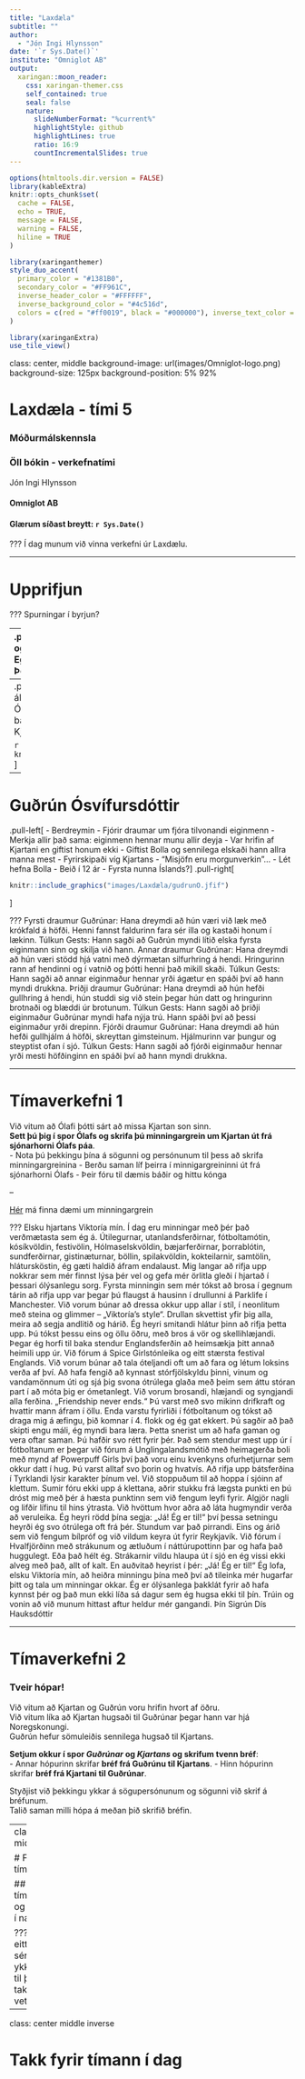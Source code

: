 ```yaml
---
title: "Laxdæla"
subtitle: ""  
author: 
  - "Jón Ingi Hlynsson"
date: '`r Sys.Date()`'
institute: "Omniglot AB"
output:
  xaringan::moon_reader:
    css: xaringan-themer.css
    self_contained: true
    seal: false
    nature:
      slideNumberFormat: "%current%"
      highlightStyle: github
      highlightLines: true
      ratio: 16:9
      countIncrementalSlides: true
---
```


```r
options(htmltools.dir.version = FALSE)
library(kableExtra)
knitr::opts_chunk$set(
  cache = FALSE,
  echo = TRUE,
  message = FALSE, 
  warning = FALSE,
  hiline = TRUE
)
```

```r
library(xaringanthemer)
style_duo_accent(
  primary_color = "#1381B0",
  secondary_color = "#FF961C",
  inverse_header_color = "#FFFFFF",
  inverse_background_color = "#4c516d", 
  colors = c(red = "#ff0019", black = "#000000"), inverse_text_color = "#FFFFFF"
)

library(xaringanExtra)
use_tile_view()
```

class: center, middle
background-image: url(images/Omniglot-logo.png)
background-size: 125px
background-position: 5% 92%

# Laxdæla - tími 5

### Móðurmálskennsla

### Öll bókin - verkefnatími

Jón Ingi Hlynsson


#### Omniglot AB 

#### Glærum síðast breytt: `r Sys.Date()`


???
Í dag munum við vinna verkefni úr Laxdælu. 

---


# Upprifjun


???
Spurningar í byrjun?

--
.pull-left[
## Ólafur pái  
- Ambáttarsonur
 - Foreldrar: Melkorka og Höskuldur
- Fer til Írlands 18 ára
- Gifist Þorgerði dóttur Egils Skalla-Grímssonar
- Erfir föður sinn
- Fóstrar Bolla Þorleiksson
 - Verndar Bolla eftir víg Kjartans
 
```r
knitr::include_graphics("images/Laxdæla/frabok/k6-1.png")
```

]

???
Ólafur pá (pái) Höskuldsson er orðinn fullorðinn og ekki lengur efnilegur heldur stórglæsilegur, hugrakkur, vígfimur og konunglegur. Ólafur er 18 ára og siglir á fund afa síns, konungsins á Írlandi. Hefur með sér sönnunargögn um uppruna sinn frá móður sinni. Er svo glæsilegur og djarfur að honum býðst að verða konungur á Írlandi en hafnar því, vill frekar fara heim til mömmu sinnar. Aðalatriðið er þessi höfnun, lesendur vita að hann jafnast á við konunga. Kemst líka í vinskap við Noregskonung og fær góðar gjafir frá honum. Sest loks að á Íslandi og kvænist Þorgerði dóttur Egils Skalla-Grímssonar sem er mikill kvenkostur. Þau búa á Hjarðarholti í Laxárdal.

Höskuldur Dala-Kollsson veikist og synir hans deila um tilvonandi arf. Ólafur pá er frillusonur, óskilgetin og á ekki sama erfðarétt en Höskuldur vill að hann fái arf til jafns við hálfbræður sína. Einkum er Þorleikur Höskuldsson á móti þessu. Ólafur er greinilega í miklu uppáhaldi hjá Höskuldi sem gefur honum merkilegar gjafir sem hann hafði sjálfur fengið hjá Hákoni Noregskonungi Aðalsteinsfóstra. Höskuldur deyr og Ólafur heldur erfi eftir hann, rosalega veislu sem þúsund manns mæta í. Deilum bræðranna lýkur með því að Ólafur býðst til að fóstra Bolla son Þorleiks. Það þótti mikill heiður á miðöldum ef barni manns var boðið fóstur. Sá sem bauðst til að fóstra barnið var með því að segja að hinn væri meiri maður. Bolli Þorleiksson og Kjartan Ólafsson eru jafnaldrar, þriggja ára, þegar þetta gerist og alast þeir upp saman eftir þetta á heimili Ólafs og Þorgerðar.

--
.pull-right[
## Kjartan og Bolli  
- Fóstbræður
 - Kjartan alltaf álitinn allra manna mestur og bestur
- Báðir hrifnir af Guðrúnu Ósvífursdóttur
- Hitta Noregskonung og taka kristni
- Deyja báðir í bardaga
 - Bolli drepur Kjartan 
 - Ólafsynir (bræður Kjartans) drepa Bolla

```r
knitr::include_graphics("images/Laxdæla/kjartanogbolli.png")
```
]

---


# Guðrún Ósvífursdóttir 
.pull-left[
- Berdreymin
 - Fjórir draumar um fjóra tilvonandi eiginmenn
  - Merkja allir það sama: eiginmenn hennar munu allir deyja 
- Var hrifin af Kjartani en giftist honum ekki
- Giftist Bolla og sennilega elskaði hann allra manna mest
 - Fyrirskipaði víg Kjartans
  - "Misjöfn eru morgunverkin"...
- Lét hefna Bolla
 - Beið í 12 ár
- Fyrsta nunna Íslands?
]
.pull-right[
```r
knitr::include_graphics("images/Laxdæla/gudrunO.jfif")
```
]

???
Fyrsti draumur Guðrúnar: Hana dreymdi að hún væri við læk með krókfald á höfði. Henni fannst faldurinn fara sér illa og kastaði honum í lækinn.
Túlkun Gests: Hann sagði að Guðrún myndi lítið elska fyrsta eiginmann sinn og skilja við hann.
Annar draumur Guðrúnar: Hana dreymdi að hún væri stödd hjá vatni með dýrmætan silfurhring á hendi. Hringurinn rann af hendinni og í vatnið og þótti henni það mikill skaði.
Túlkun Gests: Hann sagði að annar eiginmaður hennar yrði ágætur en spáði því að hann myndi drukkna.
Þriðji draumur Guðrúnar: Hana dreymdi að hún hefði gullhring á hendi, hún studdi sig við stein þegar hún datt og hringurinn brotnaði og blæddi úr brotunum.
Túlkun Gests: Hann sagði að þriðji eiginmaður Guðrúnar myndi hafa nýja trú. Hann spáði því að þessi eiginmaður yrði drepinn.
Fjórði draumur Guðrúnar: Hana dreymdi að hún hefði gullhjálm á höfði, skreyttan gimsteinum. Hjálmurinn var þungur og steyptist ofan í sjó.
Túlkun Gests: Hann sagði að fjórði eiginmaður hennar yrði mesti höfðinginn en spáði því að hann myndi drukkna.

---


# Tímaverkefni 1

Við vitum að Ólafi þótti sárt að missa Kjartan son sinn.  
**Sett þú þig í spor Ólafs og skrifa þú minningargrein um Kjartan út frá sjónarhorni Ólafs páa**.  
- Nota þú þekkingu þína á sögunni og persónunum til þess að skrifa minningargreinina
- Berðu saman líf þeirra í minnigargreininni út frá sjónarhorni Ólafs 
 - Þeir fóru til dæmis báðir og hittu kónga 

--

[Hér](https://geymd.arnastofnun.is/ismus/data/52e839fc-02d1-4353-8d2a-db0aa7939693/filename.pdf) má finna dæmi um minningargrein

???
Elsku hjartans Viktoría mín. Í dag eru minningar með þér það verðmætasta sem ég á. Útilegurnar, utanlandsferðirnar, fótboltamótin, kósíkvöldin, festivölin, Hólmaselskvöldin, bæjarferðirnar, þorrablótin, sundferðirnar, gistinæturnar, böllin, spilakvöldin, kokteilarnir, samtölin, hlátursköstin, ég gæti haldið áfram endalaust. Mig langar að rifja upp nokkrar sem mér finnst lýsa þér vel og gefa mér örlitla gleði í hjartað í þessari ólýsanlegu sorg.
Fyrsta minningin sem mér tókst að brosa í gegnum tárin að rifja upp var þegar þú flaugst á hausinn í drullunni á Parklife í Manchester. Við vorum búnar að dressa okkur upp allar í stíl, í neonlitum með steina og glimmer – „Viktoría's style“. Drullan skvettist yfir þig alla, meira að segja andlitið og hárið. Ég heyri smitandi hlátur þinn að rifja þetta upp. Þú tókst þessu eins og öllu öðru, með bros á vör og skellihlæjandi.
Þegar ég horfi til baka stendur Englandsferðin að heimsækja þitt annað heimili upp úr. Við fórum á Spice Girlstónleika og eitt stærsta festival Englands. Við vorum búnar að tala óteljandi oft um að fara og létum loksins verða af því. Að hafa fengið að kynnast stórfjölskyldu þinni, vinum og vandamönnum úti og sjá þig svona ótrúlega glaða með þeim sem áttu stóran part í að móta þig er ómetanlegt. Við vorum brosandi, hlæjandi og syngjandi alla ferðina. „Friendship never ends.“
Þú varst með svo mikinn drifkraft og hvattir mann áfram í öllu. Enda varstu fyrirliði í fótboltanum og tókst að draga mig á æfingu, þið komnar í 4. flokk og ég gat ekkert. Þú sagðir að það skipti engu máli, ég myndi bara læra. Þetta snerist um að hafa gaman og vera oftar saman. Þú hafðir svo rétt fyrir þér. Það sem stendur mest upp úr í fótboltanum er þegar við fórum á Unglingalandsmótið með heimagerða boli með mynd af Powerpuff Girls því það voru einu kvenkyns ofurhetjurnar sem okkur datt í hug.
Þú varst alltaf svo þorin og hvatvís. Að rifja upp bátsferðina í Tyrklandi lýsir karakter þínum vel. Við stoppuðum til að hoppa í sjóinn af klettum. Sumir fóru ekki upp á klettana, aðrir stukku frá lægsta punkti en þú dróst mig með þér á hæsta punktinn sem við fengum leyfi fyrir. Algjör nagli og lifðir lífinu til hins ýtrasta. Við hvöttum hvor aðra að láta hugmyndir verða að veruleika. Ég heyri rödd þína segja: „Já! Ég er til!“ því þessa setningu heyrði ég svo ótrúlega oft frá þér.
Stundum var það pirrandi. Eins og árið sem við fengum bílpróf og við vildum keyra út fyrir Reykjavík. Við fórum í Hvalfjörðinn með strákunum og ætluðum í náttúrupottinn þar og hafa það huggulegt. Eða það hélt ég. Strákarnir vildu hlaupa út í sjó en ég vissi ekki alveg með það, allt of kalt. En auðvitað heyrist í þér: „Já! Ég er til!“
Ég lofa, elsku Viktoría mín, að heiðra minningu þína með því að tileinka mér hugarfar þitt og tala um minningar okkar. Ég er ólýsanlega þakklát fyrir að hafa kynnst þér og það mun ekki líða sá dagur sem ég hugsa ekki til þín. Trúin og vonin að við munum hittast aftur heldur mér gangandi.
Þín Sigrún Dís Hauksdóttir

---


# Tímaverkefni 2

### Tveir hópar!

Við vitum að Kjartan og Guðrún voru hrifin hvort af öðru.  
Við vitum líka að Kjartan hugsaði til Guðrúnar þegar hann var hjá Noregskonungi.  
Guðrún hefur sömuleiðis sennilega hugsað til Kjartans.

**Setjum okkur í spor *Guðrúnar* og *Kjartans* og skrifum tvenn bréf**:  
- Annar hópurinn skrifar **bréf frá Guðrúnu til Kjartans**.
- Hinn hópurinn skrifar **bréf frá Kjartani til Guðrúnar**.

Styðjist við þekkingu ykkar á sögupersónunum og sögunni við skrif á bréfunum.  
Talið saman milli hópa á meðan þið skrifið bréfin.  



---
class: center middle


# Fyrir næsta tíma

## Klára tímaverkefnið og koma með í næsta tíma


???
Er eitthvað sérstakt sem ykkur langar til þess að taka fyrir í vetur?

---
class: center middle inverse


# Takk fyrir tímann í dag